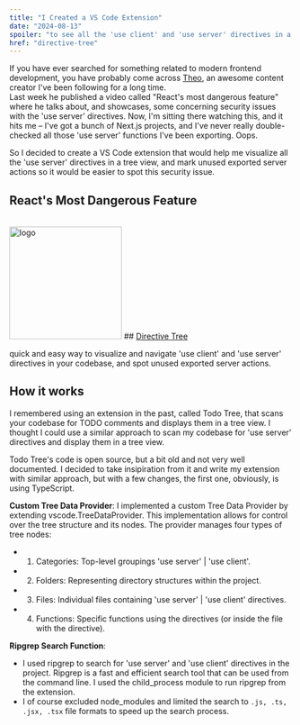 ```yaml
---
title: "I Created a VS Code Extension"
date: "2024-08-13"
spoiler: "to see all the 'use client' and 'use server' directives in a tree view, and spot unused exported server actions"
href: "directive-tree"
---
```



If you have ever searched for something related to modern frontend development, you have probably come across [Theo](https://www.youtube.com/@t3dotgg/videos), an awesome content creator I've been following for a long time. <br/> Last week he published a video called "React's most dangerous feature" where he talks about, and showcases, some concerning security issues with the 'use server' directives.
Now, I'm sitting there watching this, and it hits me – I've got a bunch of Next.js projects, and I've never really double-checked all those 'use server' functions I've been exporting. Oops.

So I decided to create a VS Code extension that would help me visualize all the 'use server' directives in a tree view, and mark unused exported server actions so it would be easier to spot this security issue.

## React's Most Dangerous Feature

<YouTube id="https://youtu.be/yUm-ET8w_28?si=uwu3Zv9sxayGdnSA" />
<br/>
<div class="flex justify-center gap-4 items-center">
<Image src="https://raw.githubusercontent.com/shakedhagag/directive-tree/main/resources/icon.png" alt="logo" width="200" height="200"/>
<span>
## <a href='https://marketplace.visualstudio.com/items?itemName=shagag.directive-tree'>Directive Tree</a>

quick and easy way to visualize and navigate 'use client' and 'use server' directives in your codebase, and spot unused exported server actions.
</span>
</div>


## How it works

I remembered using an extension in the past, called Todo Tree, that scans your codebase for TODO comments and displays them in a tree view. I thought I could use a similar approach to scan my codebase for 'use server' directives and display them in a tree view.

Todo Tree's code is open source, but a bit old and not very well documented. I decided to take insipiration from it and write my extension with similar approach, but with a few changes, the first one, obviously, is using TypeScript.

**Custom Tree Data Provider**:
I implemented a custom Tree Data Provider by extending vscode.TreeDataProvider. This implementation allows for control over the tree structure and its nodes. The provider manages four types of tree nodes:

- 1. Categories: Top-level groupings 'use server' | 'use client'.
- 2. Folders: Representing directory structures within the project.
- 3. Files: Individual files containing 'use server' | 'use client' directives.
- 4. Functions: Specific functions using the directives (or inside the file with the directive).

**Ripgrep Search Function**:
- I used ripgrep to search for 'use server' and 'use client' directives in the project. Ripgrep is a fast and efficient search tool that can be used from the command line. I used the child_process module to run ripgrep from the extension.
- I of course excluded node_modules and limited the search to `.js, .ts, .jsx, .tsx` file formats to speed up the search process.
